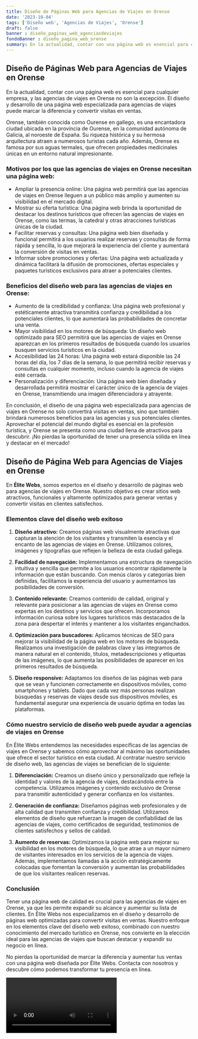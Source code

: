 ```yaml
---
title: Diseño de Páginas Web para Agencias de Viajes en Orense
date: '2023-10-04'
tags: ['Diseño web', 'Agencias de Viajes', 'Orense']
draft: false
banner : diseño_paginas_web_agenciasdeviajes
fondoBanner : diseño_pagina_web_orense
summary: En la actualidad, contar con una página web es esencial para cualquier empresa, y las agencias de viajes en Orense no son la excepción. El diseño y desarrollo de una página web especializada para agencias de viajes puede marcar la diferencia y convertir visitas en ventas.
---
```


## Diseño de Páginas Web para Agencias de Viajes en Orense

En la actualidad, contar con una página web es esencial para cualquier empresa, y las agencias de viajes en Orense no son la excepción. El diseño y desarrollo de una página web especializada para agencias de viajes puede marcar la diferencia y convertir visitas en ventas.

Orense, también conocida como Ourense en gallego, es una encantadora ciudad ubicada en la provincia de Ourense, en la comunidad autónoma de Galicia, al noroeste de España. Su riqueza histórica y su hermosa arquitectura atraen a numerosos turistas cada año. Además, Orense es famosa por sus aguas termales, que ofrecen propiedades medicinales únicas en un entorno natural impresionante.

### Motivos por los que las agencias de viajes en Orense necesitan una página web:
- Ampliar la presencia online: Una página web permitirá que las agencias de viajes en Orense lleguen a un público más amplio y aumenten su visibilidad en el mercado digital.
- Mostrar su oferta turística: Una página web brinda la oportunidad de destacar los destinos turísticos que ofrecen las agencias de viajes en Orense, como las termas, la catedral y otras atracciones turísticas únicas de la ciudad.
- Facilitar reservas y consultas: Una página web bien diseñada y funcional permitirá a los usuarios realizar reservas y consultas de forma rápida y sencilla, lo que mejorará la experiencia del cliente y aumentará la conversión de visitas en ventas.
- Informar sobre promociones y ofertas: Una página web actualizada y dinámica facilitará la difusión de promociones, ofertas especiales y paquetes turísticos exclusivos para atraer a potenciales clientes.

### Beneficios del diseño web para las agencias de viajes en Orense:
- Aumento de la credibilidad y confianza: Una página web profesional y estéticamente atractiva transmitirá confianza y credibilidad a los potenciales clientes, lo que aumentará las probabilidades de concretar una venta.
- Mayor visibilidad en los motores de búsqueda: Un diseño web optimizado para SEO permitirá que las agencias de viajes en Orense aparezcan en los primeros resultados de búsqueda cuando los usuarios busquen servicios turísticos en la ciudad.
- Accesibilidad las 24 horas: Una página web estará disponible las 24 horas del día, los 7 días de la semana, lo que permitirá recibir reservas y consultas en cualquier momento, incluso cuando la agencia de viajes esté cerrada.
- Personalización y diferenciación: Una página web bien diseñada y desarrollada permitirá mostrar el carácter único de la agencia de viajes en Orense, transmitiendo una imagen diferenciadora y atrayente.

En conclusión, el diseño de una página web especializada para agencias de viajes en Orense no solo convertirá visitas en ventas, sino que también brindará numerosos beneficios para las agencias y sus potenciales clientes. Aprovechar el potencial del mundo digital es esencial en la profesión turística, y Orense se presenta como una ciudad llena de atractivos para descubrir. ¡No pierdas la oportunidad de tener una presencia sólida en línea y destacar en el mercado!

<GifSeo />

<Cta />

## Diseño de Página Web para Agencias de Viajes en Orense

En **Élite Webs**, somos expertos en el diseño y desarrollo de páginas web para agencias de viajes en Orense. Nuestro objetivo es crear sitios web atractivos, funcionales y altamente optimizados para generar ventas y convertir visitas en clientes satisfechos.

### Elementos clave del diseño web exitoso

1. **Diseño atractivo:** Creamos páginas web visualmente atractivas que capturan la atención de los visitantes y transmiten la esencia y el encanto de las agencias de viajes en Orense. Utilizamos colores, imágenes y tipografías que reflejen la belleza de esta ciudad gallega.

2. **Facilidad de navegación:** Implementamos una estructura de navegación intuitiva y sencilla que permite a los usuarios encontrar rápidamente la información que están buscando. Con menús claros y categorías bien definidas, facilitamos la experiencia del usuario y aumentamos las posibilidades de conversión.

3. **Contenido relevante:** Creamos contenido de calidad, original y relevante para posicionar a las agencias de viajes en Orense como expertas en los destinos y servicios que ofrecen. Incorporamos información curiosa sobre los lugares turísticos más destacados de la zona para despertar el interés y mantener a los visitantes enganchados.

4. **Optimización para buscadores:** Aplicamos técnicas de SEO para mejorar la visibilidad de la página web en los motores de búsqueda. Realizamos una investigación de palabras clave y las integramos de manera natural en el contenido, títulos, metadescripciones y etiquetas de las imágenes, lo que aumenta las posibilidades de aparecer en los primeros resultados de búsqueda.

5. **Diseño responsive:** Adaptamos los diseños de las páginas web para que se vean y funcionen correctamente en dispositivos móviles, como smartphones y tablets. Dado que cada vez más personas realizan búsquedas y reservas de viajes desde sus dispositivos móviles, es fundamental asegurar una experiencia de usuario óptima en todas las plataformas.

### Cómo nuestro servicio de diseño web puede ayudar a agencias de viajes en Orense

En Élite Webs entendemos las necesidades específicas de las agencias de viajes en Orense y sabemos cómo aprovechar al máximo las oportunidades que ofrece el sector turístico en esta ciudad. Al contratar nuestro servicio de diseño web, las agencias de viajes se benefician de lo siguiente:

1. **Diferenciación:** Creamos un diseño único y personalizado que refleje la identidad y valores de la agencia de viajes, destacándola entre la competencia. Utilizamos imágenes y contenido exclusivo de Orense para transmitir autenticidad y generar confianza en los visitantes.

2. **Generación de confianza:** Diseñamos páginas web profesionales y de alta calidad que transmiten confianza y credibilidad. Utilizamos elementos de diseño que refuerzan la imagen de confiabilidad de las agencias de viajes, como certificados de seguridad, testimonios de clientes satisfechos y sellos de calidad.

3. **Aumento de reservas:** Optimizamos la página web para mejorar su visibilidad en los motores de búsqueda, lo que atrae a un mayor número de visitantes interesados en los servicios de la agencia de viajes. Además, implementamos llamadas a la acción estratégicamente colocadas que fomentan la conversión y aumentan las probabilidades de que los visitantes realicen reservas.

### Conclusión

Tener una página web de calidad es crucial para las agencias de viajes en Orense, ya que les permite expandir su alcance y aumentar su lista de clientes. En Élite Webs nos especializamos en el diseño y desarrollo de páginas web optimizadas para convertir visitas en ventas. Nuestro enfoque en los elementos clave del diseño web exitoso, combinado con nuestro conocimiento del mercado turístico en Orense, nos convierte en la elección ideal para las agencias de viajes que buscan destacar y expandir su negocio en línea.

No pierdas la oportunidad de marcar la diferencia y aumentar tus ventas con una página web diseñada por Élite Webs. Contacta con nosotros y descubre cómo podemos transformar tu presencia en línea.

<Video />

<CtaBot job='Agencias de Viajes' city='Orense'/>

<Gmaps query='Orense+españa+maps' />